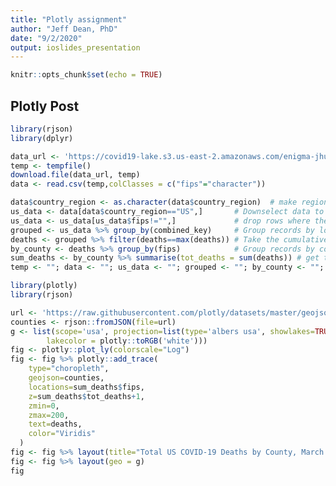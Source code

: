 ```yaml
---
title: "Plotly assignment"
author: "Jeff Dean, PhD"
date: "9/2/2020"
output: ioslides_presentation
---
```


```r
knitr::opts_chunk$set(echo = TRUE)
```

## Plotly Post
```r
library(rjson)
library(dplyr)

data_url <- 'https://covid19-lake.s3.us-east-2.amazonaws.com/enigma-jhu/csv/Enigma-JHU.csv.gz'
temp <- tempfile()
download.file(data_url, temp)
data <- read.csv(temp,colClasses = c("fips"="character"))  

data$country_region <- as.character(data$country_region)  # make region a character vector
us_data <- data[data$country_region=="US",]       # Downselect data to US
us_data <- us_data[us_data$fips!="",]             # drop rows where the fips value is missing
grouped <- us_data %>% group_by(combined_key)     # Group records by location name
deaths <- grouped %>% filter(deaths==max(deaths)) # Take the cumulative death value/city
by_county <- deaths %>% group_by(fips)            # Group records by county
sum_deaths <- by_county %>% summarise(tot_deaths = sum(deaths)) # get total deaths per county
temp <- ""; data <- ""; us_data <- ""; grouped <- ""; by_county <- ""; deaths <- ""
```

```r
library(plotly)
library(rjson)

url <- 'https://raw.githubusercontent.com/plotly/datasets/master/geojson-counties-fips.json'
counties <- rjson::fromJSON(file=url)
g <- list(scope='usa', projection=list(type='albers usa', showlakes=TRUE,
        lakecolor = plotly::toRGB('white')))
fig <- plotly::plot_ly(colorscale="Log")
fig <- fig %>% plotly::add_trace(
    type="choropleth",
    geojson=counties,
    locations=sum_deaths$fips,
    z=sum_deaths$tot_deaths+1, 
    zmin=0,
    zmax=200,
    text=deaths, 
    color="Viridis"
  )
fig <- fig %>% layout(title="Total US COVID-19 Deaths by County, March 2020")
fig <- fig %>% layout(geo = g)
fig
```


